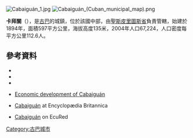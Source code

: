 [[Image:Cabaiguán_1.jpg|right]]
[[Image:Cabaiguán_(Cuban_municipal_map).png|right]]

{{Coord|22|5|2|N|79|29|43|W|display=title}}

'''卡拜關'''（{{lang-es|Cabaiguán}}），是[[古巴|古巴]]的城鎮，位於該國中部，由[[聖斯皮里圖斯省|聖斯皮里圖斯省]]負責管轄，始建於1894年，面積597平方公里，海拔高度135米，2004年人口67,224，人口密度每平方公里112.6人。

==參考資料==
*{{Cite web| url=http://www.guije.com/pueblo/municipios/vcabaiguan/index.htm| title=Cabaiguán| author=Guije.com| accessdate=2007-10-07| language=es| archive-date=2020-02-01| archive-url=https://web.archive.org/web/20200201182935/http://www.guije.com/pueblo/municipios/vcabaiguan/index.htm| dead-url=no}}
*{{Cite web |url=http://www.atenas.inf.cu/todo/Estadisticas/TABLA%20No_3balance.htm |title=2004 Population trends, by Province and Municipality |author=Atenas.cu |year=2004 |accessdate=2007-10-07 |archiveurl=https://web.archive.org/web/20060714001016/http://www.atenas.inf.cu/todo/Estadisticas/TABLA%20No_3balance.htm |archivedate=2006-07-14 |language=es |deadurl=yes }}
*{{Cite web|url=http://www.statoids.com/ycu.html|title=Municipios of Cuba|author=Statoids|date=July 2003|accessdate=2007-10-07|archive-date=2013-07-08|archive-url=https://www.webcitation.org/6Hx4YfFj6?url=http://www.statoids.com/ycu.html|dead-url=no}}
*{{es icon}} [http://www.ecured.cu/index.php/Cabaiguán#Desarrollo_económico Economic development of Cabaiguán] {{Wayback|url=http://www.ecured.cu/index.php/Cabaigu%C3%A1n#Desarrollo_económico |date=20200129173856 }}
* [http://www.britannica.com/eb/article-9018421/ Cabaiguán] {{Wayback|url=http://www.britannica.com/eb/article-9018421/ |date=20060831083203 }} at Encyclopædia Britannica
* {{es icon}} [http://www.ecured.cu/index.php/Cabaiguán Cabaiguán] {{Wayback|url=http://www.ecured.cu/index.php/Cabaigu%C3%A1n |date=20200129173856 }} on EcuRed

{{Cuba-geo-stub}}
[[Category:古巴城市|Category:古巴城市]]